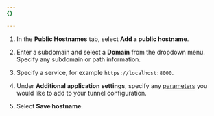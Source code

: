 ```yaml
---
{}

---
```


1. In the **Public Hostnames** tab, select **Add a public hostname**.

2. Enter a subdomain and select a **Domain** from the dropdown menu. Specify any subdomain or path information.

3. Specify a service, for example `https://localhost:8000`.

4. Under **Additional application settings**, specify any [parameters](/cloudflare-one/connections/connect-networks/configure-tunnels/origin-configuration/) you would like to add to your tunnel configuration.

5. Select **Save hostname**.
